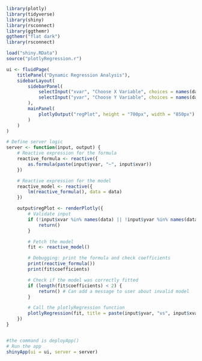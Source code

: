 ```r
library(plotly)
library(tidyverse)
library(shiny)
library(rsconnect)
library(ggthemr)
ggthemr("flat dark")
library(rsconnect)

load("shiny.RData")
source("plotlyRegression.r")

ui <- fluidPage(
    titlePanel("Dynamic Regression Analysis"),
    sidebarLayout(
        sidebarPanel(
            selectInput("xvar", "Choose X Variable", choices = names(data)),
            selectInput("yvar", "Choose Y Variable", choices = names(data))
        ),
        mainPanel(
            plotlyOutput("regPlot", height = "700px", width = "850px")
        )
    )
)

# Define server logic
server <- function(input, output) {
    # Reactive expression for the formula
    reactive_formula <- reactive({
        as.formula(paste(input$yvar, "~", input$xvar))
    })

    # Reactive expression for the model
    reactive_model <- reactive({
        lm(reactive_formula(), data = data)
    })

    output$regPlot <- renderPlotly({
        # Validate input
        if (!input$xvar %in% names(data) || !input$yvar %in% names(data)) {
            return()
        }

        # Fetch the model
        fit <- reactive_model()

        # Debugging: print the formula and check coefficients
        print(reactive_formula())
        print(fit$coefficients)

        # Check if the model was correctly fitted
        if (length(fit$coefficients) < 2) {
            return() # Can add a message to user about invalid model
        }

        # Call the plotlyRegression function
        plotlyRegression(fit, title = paste(input$yvar, "vs", input$xvar))
    })
}


#the command is deployApp()
# Run the app
shinyApp(ui = ui, server = server)
```